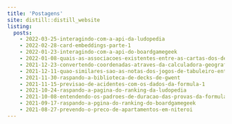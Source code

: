 ```yaml
---
title: 'Postagens'
site: distill::distill_website
listing: 
  posts:
    - 2022-03-25-interagindo-com-a-api-da-ludopedia
    - 2022-02-28-card-embeddings-parte-1
    - 2022-01-23-interagindo-com-a-api-do-boardgamegeek
    - 2022-01-08-quais-as-associacoes-existentes-entre-as-cartas-dos-decks-de-gwent
    - 2021-12-23-convertendo-coordenadas-atraves-da-calculadora-geografica-do-inpe 
    - 2021-12-11-quao-similares-sao-as-notas-dos-jogos-de-tabuleiro-entre-os-portais-especializados
    - 2021-11-30-raspando-a-biblioteca-de-decks-de-gwent
    - 2021-11-15-previsao-de-acidentes-com-os-dados-da-formula-1
    - 2021-10-24-raspando-a-pagina-do-ranking-da-ludopedia
    - 2021-10-08-entendendo-os-padroes-de-duracao-das-provas-da-formula-1
    - 2021-09-17-raspando-a-pgina-do-ranking-do-boardgamegeek
    - 2021-08-27-prevendo-o-preco-de-apartamentos-em-niteroi
---
```

